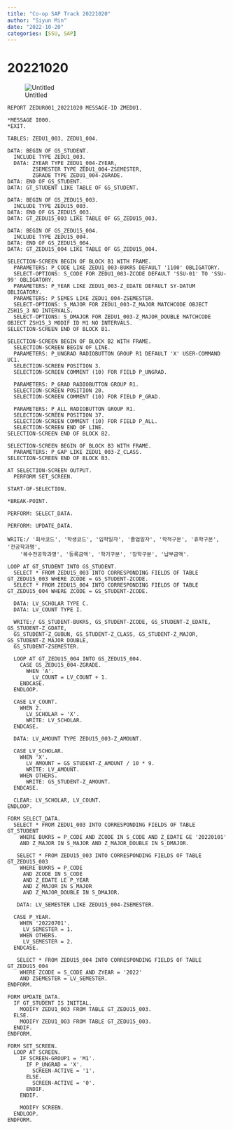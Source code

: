 ```yaml
---
title: "Co-op SAP Track 20221020"
author: "Siyun Min"
date: "2022-10-20"
categories: [SSU, SAP]
---
```

# 20221020

![Untitled](./Untitled.png)

```abap
REPORT ZEDUR001_20221020 MESSAGE-ID ZMEDU1.

*MESSAGE I000.
*EXIT.

TABLES: ZEDU1_003, ZEDU1_004.

DATA: BEGIN OF GS_STUDENT.
  INCLUDE TYPE ZEDU1_003.
  DATA: ZYEAR TYPE ZEDU1_004-ZYEAR,
        ZSEMESTER TYPE ZEDU1_004-ZSEMESTER,
        ZGRADE TYPE ZEDU1_004-ZGRADE.
DATA: END OF GS_STUDENT.
DATA: GT_STUDENT LIKE TABLE OF GS_STUDENT.

DATA: BEGIN OF GS_ZEDU15_003.
  INCLUDE TYPE ZEDU15_003.
DATA: END OF GS_ZEDU15_003.
DATA: GT_ZEDU15_003 LIKE TABLE OF GS_ZEDU15_003.

DATA: BEGIN OF GS_ZEDU15_004.
  INCLUDE TYPE ZEDU15_004.
DATA: END OF GS_ZEDU15_004.
DATA: GT_ZEDU15_004 LIKE TABLE OF GS_ZEDU15_004.

SELECTION-SCREEN BEGIN OF BLOCK B1 WITH FRAME.
  PARAMETERS: P_CODE LIKE ZEDU1_003-BUKRS DEFAULT '1100' OBLIGATORY.
  SELECT-OPTIONS: S_CODE FOR ZEDU1_003-ZCODE DEFAULT 'SSU-01' TO 'SSU-99' OBLIGATORY.
  PARAMETERS: P_YEAR LIKE ZEDU1_003-Z_EDATE DEFAULT SY-DATUM OBLIGATORY.
  PARAMETERS: P_SEMES LIKE ZEDU1_004-ZSEMESTER.
  SELECT-OPTIONS: S_MAJOR FOR ZEDU1_003-Z_MAJOR MATCHCODE OBJECT ZSH15_3 NO INTERVALS.
  SELECT-OPTIONS: S_DMAJOR FOR ZEDU1_003-Z_MAJOR_DOUBLE MATCHCODE OBJECT ZSH15_3 MODIF ID M1 NO INTERVALS.
SELECTION-SCREEN END OF BLOCK B1.

SELECTION-SCREEN BEGIN OF BLOCK B2 WITH FRAME.
  SELECTION-SCREEN BEGIN OF LINE.
  PARAMETERS: P_UNGRAD RADIOBUTTON GROUP R1 DEFAULT 'X' USER-COMMAND UC1.
  SELECTION-SCREEN POSITION 3.
  SELECTION-SCREEN COMMENT (10) FOR FIELD P_UNGRAD.

  PARAMETERS: P_GRAD RADIOBUTTON GROUP R1.
  SELECTION-SCREEN POSITION 20.
  SELECTION-SCREEN COMMENT (10) FOR FIELD P_GRAD.

  PARAMETERS: P_ALL RADIOBUTTON GROUP R1.
  SELECTION-SCREEN POSITION 37.
  SELECTION-SCREEN COMMENT (10) FOR FIELD P_ALL.
  SELECTION-SCREEN END OF LINE.
SELECTION-SCREEN END OF BLOCK B2.

SELECTION-SCREEN BEGIN OF BLOCK B3 WITH FRAME.
  PARAMETERS: P_GAP LIKE ZEDU1_003-Z_CLASS.
SELECTION-SCREEN END OF BLOCK B3.

AT SELECTION-SCREEN OUTPUT.
  PERFORM SET_SCREEN.

START-OF-SELECTION.

*BREAK-POINT.

PERFORM: SELECT_DATA.

PERFORM: UPDATE_DATA.

WRITE:/ '회사코드', '학생코드', '입학일자', '졸업일자', '학적구분', '휴학구분', '전공학과명',
    '복수전공학과명', '등록금액', '학기구분', '장학구분', '납부금액'.

LOOP AT GT_STUDENT INTO GS_STUDENT.
  SELECT * FROM ZEDU15_003 INTO CORRESPONDING FIELDS OF TABLE GT_ZEDU15_003 WHERE ZCODE = GS_STUDENT-ZCODE.
  SELECT * FROM ZEDU15_004 INTO CORRESPONDING FIELDS OF TABLE GT_ZEDU15_004 WHERE ZCODE = GS_STUDENT-ZCODE.

  DATA: LV_SCHOLAR TYPE C.
  DATA: LV_COUNT TYPE I.

  WRITE:/ GS_STUDENT-BUKRS, GS_STUDENT-ZCODE, GS_STUDENT-Z_EDATE, GS_STUDENT-Z_GDATE,
  GS_STUDENT-Z_GUBUN, GS_STUDENT-Z_CLASS, GS_STUDENT-Z_MAJOR, GS_STUDENT-Z_MAJOR_DOUBLE,
  GS_STUDENT-ZSEMESTER.

  LOOP AT GT_ZEDU15_004 INTO GS_ZEDU15_004.
    CASE GS_ZEDU15_004-ZGRADE.
      WHEN 'A'.
        LV_COUNT = LV_COUNT + 1.
    ENDCASE.
  ENDLOOP.

  CASE LV_COUNT.
    WHEN 2.
      LV_SCHOLAR = 'X'.
      WRITE: LV_SCHOLAR.
  ENDCASE.

  DATA: LV_AMOUNT TYPE ZEDU15_003-Z_AMOUNT.

  CASE LV_SCHOLAR.
    WHEN 'X'.
      LV_AMOUNT = GS_STUDENT-Z_AMOUNT / 10 * 9.
      WRITE: LV_AMOUNT.
    WHEN OTHERS.
      WRITE: GS_STUDENT-Z_AMOUNT.
  ENDCASE.

  CLEAR: LV_SCHOLAR, LV_COUNT.
ENDLOOP.

FORM SELECT_DATA.
  SELECT * FROM ZEDU1_003 INTO CORRESPONDING FIELDS OF TABLE GT_STUDENT
    WHERE BUKRS = P_CODE AND ZCODE IN S_CODE AND Z_EDATE GE '20220101'
    AND Z_MAJOR IN S_MAJOR AND Z_MAJOR_DOUBLE IN S_DMAJOR.

   SELECT * FROM ZEDU15_003 INTO CORRESPONDING FIELDS OF TABLE GT_ZEDU15_003
    WHERE BUKRS = P_CODE
     AND ZCODE IN S_CODE
     AND Z_EDATE LE P_YEAR
     AND Z_MAJOR IN S_MAJOR
     AND Z_MAJOR_DOUBLE IN S_DMAJOR.

   DATA: LV_SEMESTER LIKE ZEDU15_004-ZSEMESTER.

  CASE P_YEAR.
    WHEN '20220701'.
     LV_SEMESTER = 1.
    WHEN OTHERS.
     LV_SEMESTER = 2.
  ENDCASE.

   SELECT * FROM ZEDU15_004 INTO CORRESPONDING FIELDS OF TABLE GT_ZEDU15_004
    WHERE ZCODE = S_CODE AND ZYEAR = '2022'
    AND ZSEMESTER = LV_SEMESTER.
ENDFORM.

FORM UPDATE_DATA.
  IF GT_STUDENT IS INITIAL.
    MODIFY ZEDU1_003 FROM TABLE GT_ZEDU15_003.
  ELSE.
    MODIFY ZEDU1_003 FROM TABLE GT_ZEDU15_003.
  ENDIF.
ENDFORM.

FORM SET_SCREEN.
  LOOP AT SCREEN.
    IF SCREEN-GROUP1 = 'M1'.
      IF P_UNGRAD = 'X'.
        SCREEN-ACTIVE = '1'.
      ELSE.
        SCREEN-ACTIVE = '0'.
      ENDIF.
    ENDIF.

    MODIFY SCREEN.
  ENDLOOP.
ENDFORM.
```